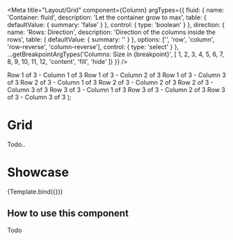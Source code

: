 
<Meta
  title="Layout/Grid"
  component={Column}
  argTypes={{
    fluid: {
      name: 'Container: fluid',
      description: 'Let the container grow to max',
      table: {
        defaultValue: { summary: 'false' }
      },
      control: {
        type: 'boolean'
      }
    },
    direction: {
      name: 'Rows: Direction',
      description: 'Direction of the columns inside the rows',
      table: {
        defaultValue: { summary: '' }
      },
      options: ['', 'row', 'column', 'row-reverse', 'column-reverse'],
      control: { type: 'select' }
    },
    ...getBreakpointArgTypes('Columns: Size in {breakpoint}', [
      1,
      2,
      3,
      4,
      5,
      6,
      7,
      8,
      9,
      10,
      11,
      12,
      'content',
      'fill',
      'hide'
    ])
  }}
/>

  <Container fluid={args.fluid}>
    <Row xs={args.direction}>
      <Column {...args}>Row 1 of 3 - Column 1 of 3</Column>
      <Column {...args}>Row 1 of 3 - Column 2 of 3</Column>
      <Column {...args}>Row 1 of 3 - Column 3 of 3</Column>
    </Row>
    <Row xs={args.direction}>
      <Column {...args}>Row 2 of 3 - Column 1 of 3</Column>
      <Column {...args}>Row 2 of 3 - Column 2 of 3</Column>
      <Column {...args}>Row 2 of 3 - Column 3 of 3</Column>
    </Row>
    <Row xs={args.direction}>
      <Column {...args}>Row 3 of 3 - Column 1 of 3</Column>
      <Column {...args}>Row 3 of 3 - Column 2 of 3</Column>
      <Column {...args}>Row 3 of 3 - Column 3 of 3</Column>
    </Row>
  </Container>
);

# Grid

Todo..

# Showcase

<Canvas>
  <Story name="Default" args={{ fluid: true }}>
    {Template.bind({})}
  </Story>
</Canvas>

<ArgsTable story="Default" of={Column} />

## How to use this component

Todo
